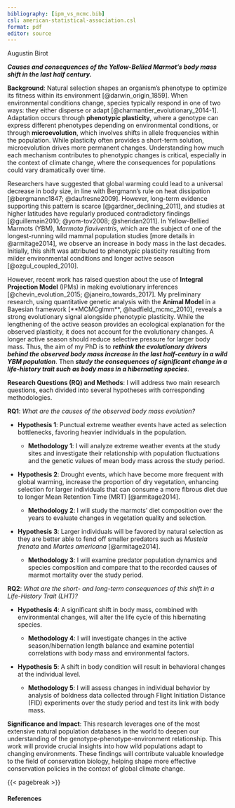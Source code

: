 ```yaml
---
bibliography: [ipm_vs_mcmc.bib]
csl: american-statistical-association.csl
format: pdf
editor: source
---
```


Augustin Birot

***Causes and consequences of the Yellow-Bellied Marmot's body mass shift in the last half century.***

**Background**: Natural selection shapes an organism's phenotype to optimize its fitness within its environment [@darwin_origin_1859]. When environmental conditions change, species typically respond in one of two ways: they either disperse or adapt [@charmantier_evolutionary_2014-1]. Adaptation occurs through **phenotypic plasticity**, where a genotype can express different phenotypes depending on environmental conditions, or through **microevolution**, which involves shifts in allele frequencies within the population. While plasticity often provides a short-term solution, microevolution drives more permanent changes. Understanding how much each mechanism contributes to phenotypic changes is critical, especially in the context of climate change, where the consequences for populations could vary dramatically over time.

Researchers have suggested that global warming could lead to a universal decrease in body size, in line with Bergmann's rule on heat dissipation [@bergmannc1847; @daufresne2009]. However, long-term evidence supporting this pattern is scarce [@gardner_declining_2011], and studies at higher latitudes have regularly produced contradictory findings [@guillemain2010; @yom-tov2008; @sheridan2011]. In Yellow-Bellied Marmots (YBM), *Marmota flaviventris*, which are the subject of one of the longest-running wild mammal population studies [more details in @armitage2014], we observe an increase in body mass in the last decades. Initially, this shift was attributed to phenotypic plasticity resulting from milder environmental conditions and longer active season [@ozgul_coupled_2010].

However, recent work has raised question about the use of **Integral Projection Model** (IPMs) in making evolutionary inferences [@chevin_evolution_2015; @janeiro_towards_2017]. My preliminary research, using quantitative genetic analysis with the **Animal Model** in a Bayesian framework [**MCMCglmm**, @hadfield_mcmc_2010], reveals a strong evolutionary signal alongside phenotypic plasticity. While the lengthening of the active season provides an ecological explanation for the observed plasticity, it does not account for the evolutionary changes. A longer active season should reduce selective pressure for larger body mass. Thus, the aim of my PhD is to ***rethink the evolutionary drivers behind the observed body mass increase in the last half-century in a wild YBM population***. Then ***study the consequences of significant change in a life-history trait such as body mass in a hibernating species***.

**Research Questions (RQ) and Methods**: I will address two main research questions, each divided into several hypotheses with corresponding methodologies.

**RQ1**: *What are the causes of the observed body mass evolution?*

-   **Hypothesis 1**: Punctual extreme weather events have acted as selection bottlenecks, favoring heavier individuals in the population.

    -   **Methodology 1**: I will analyze extreme weather events at the study sites and investigate their relationship with population fluctuations and the genetic values of mean body mass across the study period.

-   **Hypothesis 2**: Drought events, which have become more frequent with global warming, increase the proportion of dry vegetation, enhancing selection for larger individuals that can consume a more fibrous diet due to longer Mean Retention Time (MRT) [@armitage2014].

    -   **Methodology 2**: I will study the marmots' diet composition over the years to evaluate changes in vegetation quality and selection.

-   **Hypothesis 3**: Larger individuals will be favored by natural selection as they are better able to fend off smaller predators such as *Mustela frenata* and *Martes americana* [@armitage2014].

    -   **Methodology 3**: I will examine predator population dynamics and species composition and compare that to the recorded causes of marmot mortality over the study period.

**RQ2**: *What are the short- and long-term consequences of this shift in a Life-History Trait (LHT)?*

-   **Hypothesis 4**: A significant shift in body mass, combined with environmental changes, will alter the life cycle of this hibernating species.

    -   **Methodology 4**: I will investigate changes in the active season/hibernation length balance and examine potential correlations with body mass and environmental factors.

-   **Hypothesis 5**: A shift in body condition will result in behavioral changes at the individual level.

    -   **Methodology 5**: I will assess changes in individual behavior by analysis of boldness data collected through Flight Initiation Distance (FID) experiments over the study period and test its link with body mass.

**Significance and Impact**: This research leverages one of the most extensive natural population databases in the world to deepen our understanding of the genotype-phenotype-environment relationship. This work will provide crucial insights into how wild populations adapt to changing environments. These findings will contribute valuable knowledge to the field of conservation biology, helping shape more effective conservation policies in the context of global climate change.

{{< pagebreak >}}

#### References

::: {refs}
:::
